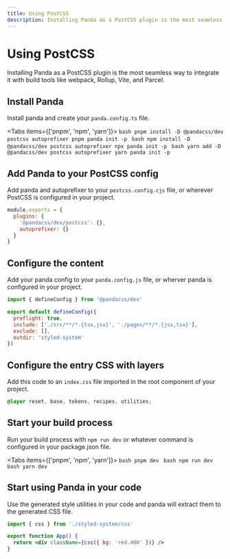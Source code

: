 ```yaml
---
title: Using PostCSS
description: Installing Panda as a PostCSS plugin is the most seamless way to integrate it with build tools like webpack, Rollup, Vite, and Parcel.
---
```


# Using PostCSS

Installing Panda as a PostCSS plugin is the most seamless way to integrate it with build tools like webpack, Rollup,
Vite, and Parcel.

## Install Panda

Install panda and create your `panda.config.ts` file.

<Tabs items={['pnpm', 'npm', 'yarn']}>
  <Tab>
    ```bash
    pnpm install -D @pandacss/dev postcss autoprefixer
    pnpm panda init -p
    ```
  </Tab>
  <Tab>
    ```bash
    npm install -D @pandacss/dev postcss autoprefixer
    npx panda init -p
    ```
  </Tab>
  <Tab>
    ```bash
    yarn add -D @pandacss/dev postcss autoprefixer
    yarn panda init -p
    ```
  </Tab>
</Tabs>

## Add Panda to your PostCSS config

Add panda and autoprefixer to your `postcss.config.cjs` file, or wherever PostCSS is configured in your project.

```js
module.exports = {
  plugins: {
    '@pandacss/dev/postcss': {},
    autoprefixer: {}
  }
}
```

## Configure the content

Add your panda config to your `panda.config.js` file, or wherver panda is configured in your project.

```js {5}
import { defineConfig } from '@pandacss/dev'

export default defineConfig({
  preflight: true,
  include: ['./src/**/*.{tsx,jsx}', './pages/**/*.{jsx,tsx}'],
  exclude: [],
  outdir: 'styled-system'
})
```

## Configure the entry CSS with layers

Add this code to an `index.css` file imported in the root component of your project.

```css
@layer reset, base, tokens, recipes, utilities;
```

## Start your build process

Run your build process with `npm run dev` or whatever command is configured in your package.json file.

<Tabs items={['pnpm', 'npm', 'yarn']}>
  <Tab>
    ```bash
    pnpm dev
    ```
  </Tab>
  <Tab>
    ```bash
    npm run dev
    ```
  </Tab>
  <Tab>
    ```bash
    yarn dev
    ```
  </Tab>
</Tabs>

## Start using Panda in your code

Use the generated style utilities in your code and panda will extract them to the generated CSS file.

```jsx
import { css } from './styled-system/css'

export function App() {
  return <div className={css({ bg: 'red.400' })} />
}
```
